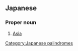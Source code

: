 ==Japanese==

===Proper noun===
{{ja-pos|proper noun}}

# {{ja-def|アジア}} [[Asia]]

[[Category:Japanese palindromes]]